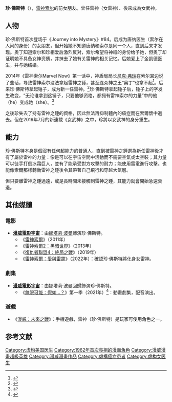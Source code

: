 {{noteTA
|G1=美国漫画
|T=zh-cn:简·福斯特;zh-hk:珍·霍絲特;zh-tw:珍·佛斯特;
|1=zh-cn:简·福斯特;zh-hk:珍·霍絲特;zh-tw:珍·佛斯特;
|2=zh-cn:福斯特;zh-hk:霍絲特;zh-tw:佛斯特;
|3=zh-tw:女雷神;zh-hk:雷神女俠;zh-cn:女雷神;
}}
{{Infobox comics character
|image          = 
|converted=y
|caption        = 
|character_name = 珍·佛斯特<br>{{lang|en|Jane Foster}}
|full name      = 
|publisher      = [[漫威漫画|漫威漫画]]
|debut          = '''珍·佛斯特'''：<br />《Journey into Mystery》 #84 (1962年9月)<br />'''女雷神'''：<br />《Thor》 vol. 4 ,#1（2014年10月）<br />'''女武神'''：<br />《女武神》 #1（2019年7月）
|creators       = [[史丹·李|史丹·李]]，[[拉里·李伯|拉里·李伯]]，[[杰克·科比|杰克·科比]]
|species        = [[人类|人类]]
|homeworld      = [[美国|美国]]
|alliances      = [[復仇者_(漫畫)|復仇者]]
|aliases        = 
|supports       = <!--optional-->
|powers         = *身為女雷神時拥有[[雷神之鎚|雷神之鎚]]給予的能力
**超人的力量、速度與耐力
**操縱天氣的能力
**操縱電力的能力
**飛行
**不需空氣、食物、水等生存基本條件
*身為女武神時
**透過與Undrajarn的聯繫，能改變武器的外型
**飛行
}}
'''珍·佛斯特'''（{{lang-en|Jane Foster}}），[[索爾_(漫威漫畫)|雷神索尔]]的前女朋友。曾任雷神（女雷神）、後來成為女武神。

==人物==
珍·佛斯特首次登场于《Journey into Mystery》#84。后成为唐纳医生（索尔在人间的身份）的女朋友，但开始她不知道唐纳和索尔是同一个人，直到后来才发现。奥丁知道索尔和珍相爱后激烈反对，索尔希望将神祇的身份给予她，但奥丁却证明她不具备女神资质，并抹去了她有关雷神的相关记忆。后她爱上了金凯德医生，并与她结婚。

2014年《雷神索尔Marvel Now》第一话中，神盾局局长[[尼克·弗瑞|尼克·弗瑞]]在索尔耳边说了些话，导致雷神索尔没法拿起雷神之锤，甚至连众神之王“奥丁”也拿不起<ref>{{Cite web |url=http://comic.qq.com/a/20150513/047941.htm |title=女雷神真实身份曝光！竟是雷神女友 |access-date=2015-08-28 |archive-date=2018-03-30 |archive-url=https://web.archive.org/web/20180330190920/http://comic.qq.com/a/20150513/047941.htm |dead-url=no }}</ref>。后来珍·佛斯特拿起锤子，成为新一任雷神。<ref>{{Cite web |url=http://www.mnw.cn/dongman/manhua/910153.html |title=漫威编剧揭秘“女雷神”创作始末 |access-date=2015-08-28 |archive-date=2019-09-13 |archive-url=https://web.archive.org/web/20190913221352/http://www.mnw.cn/dongman/manhua/910153.html |dead-url=no }}</ref>珍·佛斯特拿起锤子后，锤子上的字发生改变，“无论谁拿到这锤子，只要他够资格，都拥有雷神索尔的力量”中的他（he）变成她（she）。<ref>{{Cite web |url=http://comic.yesky.com/145/63680645.shtml |title=女雷神真实身份曝光!竟是雷神女友 |access-date=2015-08-28 |archive-url=https://web.archive.org/web/20160215051711/http://comic.yesky.com/145/63680645.shtml |archive-date=2016-02-15 |dead-url=yes }}</ref>

之後珍失去了持有雷神之錘的資格，因此無法再抑制體內的癌症而在索爾懷中逝去。但在2019年7月的新連載《女武神》之中，珍將以女武神的身分重生。

==能力==
珍·佛斯特本身是個沒有任何超能力的普通人，直到被雷神之錘選為新任雷神後才有了屬於雷神的力量：像是可以在宇宙空間中活動而不需要空氣或太空裝；其力量可以徒手打倒冰霜巨人，並有了能承受對方攻擊的耐力；能使用雷電進行攻擊。也能像索爾那樣轉動雷神之錘後令其帶著自己飛行和穿越大氣層。

但只要離雷神之錘過遠，或是長時間未接觸到雷神之錘，其能力就會開始急速衰退。

==其他媒體==
===電影===
*'''[[漫威電影宇宙|漫威電影宇宙]]'''：由[[娜塔莉·波曼|娜塔莉·波曼]]飾演珍·佛斯特。
**《[[雷神_(电影)|雷神索爾]]》（2011年）
**《[[雷神索爾2：黑暗世界|雷神索爾2：黑暗世界]]》（2013年）
**《[[復仇者聯盟4：終局之戰|復仇者聯盟4：終局之戰]]》（2019年）
**《[[雷神索爾：愛與雷霆|雷神索爾：愛與雷霆]]》（2022年）：確認珍·佛斯特將化身女雷神。

===劇集===
*'''[[漫威電影宇宙|漫威電影宇宙]]'''：由娜塔莉·波曼回歸飾演珍·佛斯特。
** 《[[無限可能：假如…？|無限可能：假如…？]]》第一季（2021年）<ref name="SDCCCast">{{Cite web |url=http://collider.com/marvels-what-if-announces-massive-voice-cast-of-mcu-stars-jeffrey-wright-as-the-watcher/ |title=Marvel’s ‘What If?’ Announces Massive Voice Cast of MCU Stars & Jeffrey Wright as The Watcher |last=Mancuso |first=Vinnie |date=2019-07-20 |website=Collider |archive-url=https://web.archive.org/web/20190721032300/http://collider.com/marvels-what-if-announces-massive-voice-cast-of-mcu-stars-jeffrey-wright-as-the-watcher/ |archive-date=2019-07-21 |dead-url=no |access-date=2019-07-27 |language=en-US }}</ref>：動畫劇集，配音演出。

===遊戲===
*《[[漫威：未來之戰|漫威：未來之戰]]》：手機遊戲，雷神（珍·佛斯特）是玩家可使用角色之一。

==参考文献==
{{reflist}}

{{索爾 (漫威漫畫)}}
{{复仇者}}
[[Category:虚构美国医生|Category:虚构美国医生]]
[[Category:1962年首次亮相的漫画角色|Category:1962年首次亮相的漫画角色]]
[[Category:漫威漫畫超級英雄|Category:漫威漫畫超級英雄]]
[[Category:漫威漫畫作品|Category:漫威漫畫作品]]
[[Category:虛構癌症患者|Category:虛構癌症患者]]
[[Category:虚构女医生|Category:虚构女医生]]